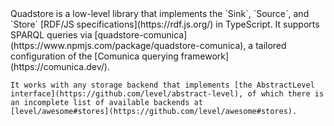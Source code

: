 
<Content>
    Quadstore is a low-level library that implements the `Sink`, `Source`, and `Store` [RDF/JS
    specifications](https://rdf.js.org/) in TypeScript. It supports SPARQL queries via
    [quadstore-comunica](https://www.npmjs.com/package/quadstore-comunica), a tailored configuration of the [Comunica
    querying framework](https://comunica.dev/).

    It works with any storage backend that implements [the AbstractLevel
    interface](https://github.com/level/abstract-level), of which there is an incomplete list of available backends at
    [level/awesome#stores](https://github.com/level/awesome#stores).
</Content>